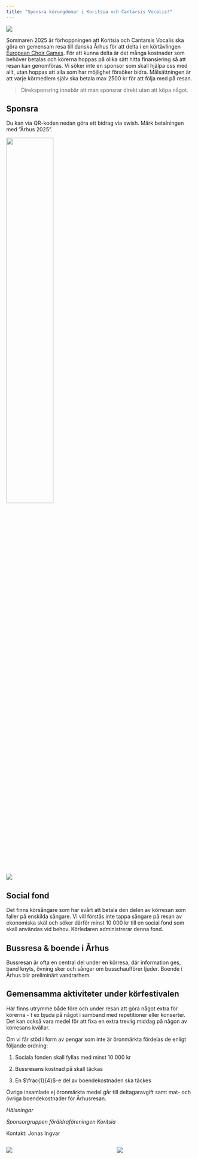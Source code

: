 ```yaml
---
title: "Sponsra körungdomar i Koritsia och Cantarsis Vocalis!"
---
```


::: column-page
![](img/koritsia-sv.jpg)
:::

Sommaren 2025 är förhoppningen att Koritsia och Cantarsis Vocalis ska göra en gemensam resa till danska Århus för att delta i en körtävlingen [European Choir Games](https://www.interkultur.com/events/european-choir-games/aarhus-2025/). För att kunna delta är det många kostnader som behöver betalas och körerna hoppas på olika sätt hitta finansiering så att resan kan genomföras. Vi söker inte en sponsor som skall hjälpa oss med allt, utan hoppas att alla som har möjlighet försöker bidra. Målsättningen är att varje körmedlem själv ska betala max 2500 kr för att följa med på resan.

> Direksponsring innebär att man sponsrar direkt utan att köpa något.

## Sponsra

Du kan via QR-koden nedan göra ett bidrag via swish. Märk betalningen med ”Århus 2025”.

![](img/koritsia.qr.liten.jpg){width=50%}

::: column-page
![](img/Bild2%20KIA%20och%20CV.jpeg){scale="0.5"}
:::

## Social fond

Det finns körsångare som har svårt att betala den delen av körresan som faller på enskilda sångare. Vi vill förstås inte tappa sångare på resan av ekonomiska skäl och söker därför minst 10 000 kr till en social fond som skall användas vid behov. Körledaren administrerar denna fond.

## Bussresa & boende i Århus

Bussresan är ofta en central del under en körresa, där information ges, band knyts, övning sker och sånger om busschaufförer ljuder. Boende i Århus blir preliminärt vandrarhem.

## Gemensamma aktiviteter under körfestivalen

Här finns utrymme både före och under resan att göra något extra för körerna - t ex bjuda på något i samband med repetitioner eller konserter. Det kan också vara medel för att fixa en extra trevlig middag på någon av körresans kvällar.

Om vi får stöd i form av pengar som inte är öronmärkta fördelas de enligt följande ordning:

1.  Sociala fonden skall fyllas med minst 10 000 kr

2.  Bussresans kostnad på skall täckas

3.  En $\frac{1}{4}$-e del av boendekostnaden ska täckes

Övriga insamlade ej öronmärkta medel går till deltagaravgift samt mat- och övriga boendekostnader för Århusresan.

*Hälsningar*

*Sponsorgruppen föräldraföreningen Koritsia*

Kontakt: Jonas Ingvar

<!-- Följ resan, uppladdning och redovisning av inkomna medel [Gå hit](live.qmd) -->

:::::: columns
::: {.column width="45%"}
![](img/kultlog.jpg){scale="0.5"}
:::

::: {.column width="10%"}
<!-- empty column to create gap -->
:::

::: {.column width="45%"}
![](img/lundlog.jpg){scale="0.5"}
:::
::::::
